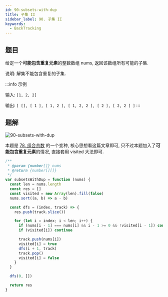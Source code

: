 ```yaml
---
id: 90-subsets-with-dup
title: 子集 II
sidebar_label: 90. 子集 II
keywords:
  - BackTracking
---
```


## 题目

给定一个**可能包含重复元素**的整数数组 nums, 返回该数组所有可能的子集.

说明: 解集不能包含重复的子集.

:::info 示例

输入: `[1, 2, 2]`

输出: `[ [], [ 1 ], [ 1, 2 ], [ 1, 2, 2 ], [ 2 ], [ 2, 2 ] ]`
:::

## 题解

![90-subsets-with-dup](../../static/img/90-subsets-with-dup.png)

本题是 [78. 组合总数](/leetcode/medium/78-subsets) 的一个变种, 核心思想看这篇文章即可, 只不过本题加入了**可能包含重复元素**的情况, 直接套用 visited 大法即可.

```js
/**
 * @param {number[]} nums
 * @return {number[][]}
 */
var subsetsWithDup = function (nums) {
  const len = nums.length
  const res = []
  const visited = new Array(len).fill(false)
  nums.sort((a, b) => a - b)

  const dfs = (index, track) => {
    res.push(track.slice())

    for (let i = index; i < len; i++) {
      if (nums[i - 1] === nums[i] && i - 1 >= 0 && !visited[i - 1]) continue
      if (visited[i]) continue

      track.push(nums[i])
      visited[i] = true
      dfs(i + 1, track)
      track.pop()
      visited[i] = false
    }
  }

  dfs(0, [])

  return res
}
```
